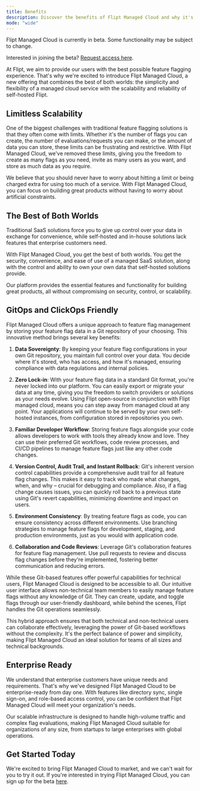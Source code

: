 ```yaml
---
title: Benefits
description: Discover the benefits of Flipt Managed Cloud and why it's the best choice for your organization
mode: "wide"
---
```


<Info>
  Flipt Managed Cloud is currently in beta. Some functionality may be subject to
  change.

Interested in joining the beta? [Request access here](https://flipt.cloud).

</Info>

At Flipt, we aim to provide our users with the best possible feature flagging experience. That's why we're excited to introduce Flipt Managed Cloud, a new offering that combines the best of both worlds: the simplicity and flexibility of a managed cloud service with the scalability and reliability of self-hosted Flipt.

## Limitless Scalability

One of the biggest challenges with traditional feature flagging solutions is that they often come with limits. Whether it's the number of flags you can create, the number of evaluations/requests you can make, or the amount of data you can store, these limits can be frustrating and restrictive. With Flipt Managed Cloud, we've removed these limits, giving you the freedom to create as many flags as you need, invite as many users as you want, and store as much data as you require.

We believe that you should never have to worry about hitting a limit or being charged extra for using too much of a service. With Flipt Managed Cloud, you can focus on building great products without having to worry about artificial constraints.

## The Best of Both Worlds

Traditional SaaS solutions force you to give up control over your data in exchange for convenience, while self-hosted and in-house solutions lack features that enterprise customers need.

With Flipt Managed Cloud, you get the best of both worlds. You get the security, convenience, and ease of use of a managed SaaS solution, along with the control and ability to own your own data that self-hosted solutions provide.

Our platform provides the essential features and functionality for building great products, all without compromising on security, control, or scalability.

## GitOps and ClickOps Friendly

Flipt Managed Cloud offers a unique approach to feature flag management by storing your feature flag data in a Git repository of your choosing. This innovative method brings several key benefits:

1. **Data Sovereignty**: By keeping your feature flag configurations in your own Git repository, you maintain full control over your data. You decide where it's stored, who has access, and how it's managed, ensuring compliance with data regulations and internal policies.

2. **Zero Lock-in**: With your feature flag data in a standard Git format, you're never locked into our platform. You can easily export or migrate your data at any time, giving you the freedom to switch providers or solutions as your needs evolve. Using Flipt open-source in conjunction with Flipt managed cloud, means you can step away from managed cloud at any point. Your applications will continue to be served by your own self-hosted instances, from configuration stored in repositories you own.

3. **Familiar Developer Workflow**: Storing feature flags alongside your code allows developers to work with tools they already know and love. They can use their preferred Git workflows, code review processes, and CI/CD pipelines to manage feature flags just like any other code changes.

4. **Version Control, Audit Trail, and Instant Rollback**: Git's inherent version control capabilities provide a comprehensive audit trail for all feature flag changes. This makes it easy to track who made what changes, when, and why – crucial for debugging and compliance. Also, if a flag change causes issues, you can quickly roll back to a previous state using Git's revert capabilities, minimizing downtime and impact on users.

5. **Environment Consistency**: By treating feature flags as code, you can ensure consistency across different environments. Use branching strategies to manage feature flags for development, staging, and production environments, just as you would with application code.

6. **Collaboration and Code Reviews**: Leverage Git's collaboration features for feature flag management. Use pull requests to review and discuss flag changes before they're implemented, fostering better communication and reducing errors.

While these Git-based features offer powerful capabilities for technical users, Flipt Managed Cloud is designed to be accessible to all. Our intuitive user interface allows non-technical team members to easily manage feature flags without any knowledge of Git. They can create, update, and toggle flags through our user-friendly dashboard, while behind the scenes, Flipt handles the Git operations seamlessly.

This hybrid approach ensures that both technical and non-technical users can collaborate effectively, leveraging the power of Git-based workflows without the complexity. It's the perfect balance of power and simplicity, making Flipt Managed Cloud an ideal solution for teams of all sizes and technical backgrounds.

## Enterprise Ready

We understand that enterprise customers have unique needs and requirements. That's why we've designed Flipt Managed Cloud to be enterprise-ready from day one. With features like directory sync, single sign-on, and role-based access control, you can be confident that Flipt Managed Cloud will meet your organization's needs.

Our scalable infrastructure is designed to handle high-volume traffic and complex flag evaluations, making Flipt Managed Cloud suitable for organizations of any size, from startups to large enterprises with global operations.

## Get Started Today

We're excited to bring Flipt Managed Cloud to market, and we can't wait for you to try it out. If you're interested in trying Flipt Managed Cloud, you can sign up for the beta [here](https://flipt.cloud).
